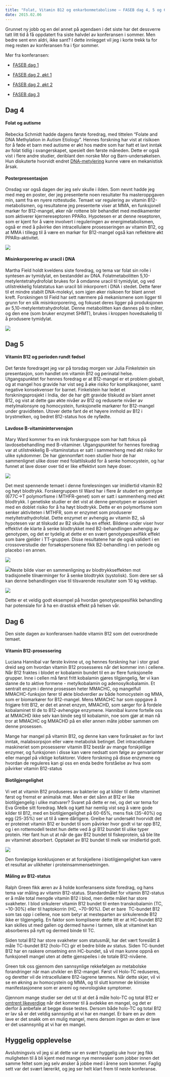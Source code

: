 ```yaml
---
title: "Folat, Vitamin B12 og enkarbonmetabolisme – FASEB dag 4, 5 og 6"
date: 2015.02.06
---
```


Grunnet ny jobb og en del annet på agendaen i det siste har det dessverre tatt litt tid å få oppdatert fra siste halvdel av konferansen i sommer. Men bedre sent enn aldri, ikke sant? I dette innlegget vil jeg i korte trekk ta for meg resten av konferansen fra i fjor sommer.

Mer fra konferansen:

-   [FASEB dag 1](faseb2014-1.qmd "Folat, vitamin B12 og enkarbonmetabolisme – FASEB dag 1")

-   [FASEB dag 2, økt 1](faseb2014-2a.qmd "Folat, Vitamin B12 og enkarbonmetabolisme – FASEB dag 2, økt 1")

-   [FASEB dag 2, økt 2](faseb2014-2b.qmd "Folat, Vitamin B12 og enkarbonmetabolisme – FASEB dag 2, økt 2")

-   [FASEB dag 3](faseb2014-3.qmd "Folat, Vitamin B12 og enkarbonmetabolisme – FASEB dag 3")

## Dag 4

#### Folat og autisme

Rebecka Schmidt hadde dagens første foredrag, med tittelen "Folate and DNA Methylation in Autism Etiology". Hennes forskning har vist at risikoen for å føde et barn med autisme er økt hos mødre som har hatt et lavt inntak av folat tidlig i svangerskapet, spesielt den første måneden. Dette er også vist i flere andre studier, deriblant den norske Mor og Barn-undersøkelsen. Hun diskuterte hvorvidt endret [DNA-metylering](bioblikk-epigenetikk.qmd "Bioblikk: DNA-metylering og epigenetikk") kunne være en mekanistisk årsak.

#### Posterpresentasjon

Onsdag var også dagen der jeg selv skulle i ilden. Som nevnt hadde jeg med meg en poster, der jeg presenterte noen resultater fra masteroppgaven min, samt fra en nyere rottestudie. Temaet var regulering av vitamin B12-metabolismen, og resultatene jeg presenterte viser at MMA, en funksjonell markør for B12-mangel, øker når rottene blir behandlet med medikamenter som aktiverer kjernereseptoren PPARα. Hypotesen er at denne reseptoren, som er kjent for å være involvert i reguleringen av energimetabolismen, også er med å påvirke den intracellulære prosesseringen av vitamin B12, og at MMA i tillegg til å være en markør for B12-mangel også kan reflektere økt PPARα-aktivitet.

![](images/clipboard-2945943870.png)

#### Misinkorporering av uracil i DNA

Martha Field holdt kveldens siste foredrag, og tema var folat sin rolle i syntesen av tymidylat, en bestanddel av DNA. Folatmetabolitten 5,10-metylentetrahydrofolat brukes for å omdanne uracil til tymidylat, og ved utilstrekkelig folatstatus kan uracil bli inkorporert i DNA i stedet. Dette fører til et mindre stabilt DNA-molekyl, som igjen øker risikoen for blant annet kreft. Forskningen til Field har sett nærmere på mekanismene som ligger til grunn for en slik misinkorporering, og fokuset deres ligger på produksjonen av 5,10-metylentetrahydrofolat. Denne metabolitten kan dannes på to måter, og den ene (som bruker enzymet SHMT), brukes i kroppen hovedsakelig til å produsere tymidylat.

![](images/clipboard-3164150066.png)

## Dag 5

#### Vitamin B12 og perioden rundt fødsel

Det første foredraget jeg var på torsdag morgen var Julia Finkelstein sin presentasjon, som handlet om vitamin B12 og perinatal helse. Utgangspunktet for hennes foredrag er at B12-mangel er et problem globalt, og at mangel hos gravide har vist seg å øke risiko for komplikasjoner, samt negative konsekvenser for barnet. Finkelstein har ledet et forskningsprosjekt i India, der de har gitt gravide tilskudd av blant annet B12, og vist at dette gav økte nivåer av B12 og reduserte nivåer av metylmalonsyre og homocystein, funksjonelle markører for B12-mangel under graviditeten. Utover dette fant de et høyere innhold av B12 i brystmelken, og bedret B12-status hos de nyfødte.

#### Lavdose B-vitaminintervensjon

Mary Ward kommer fra en irsk forskergruppe som har hatt fokus på lavdosebehandling med B-vitaminer. Utgangspunktet for hennes foredrag var at utilstrekkelig B-vitaminstatus er satt i sammenheng med økt risiko for ulike sykdommer. De har gjennomført noen studier hvor de har sammenlignet ulike doser med folattilskudd for å senke homocystein, og har funnet at lave doser over tid er like effektivt som høye doser.

![](images/clipboard-1240336995.png)

Det mest spennende temaet i denne forelesningen var imidlertid vitamin B2 og høyt blodtrykk. Forskergruppen til Ward har i flere år studert en gentype (677C-\>T polymorfisme i MTHFR-genet) som er satt i sammenheng med økt blodtrykk. I genetiske studier er det vist at denne genotypen er assosiert med en doblet risiko for å ha høyt blodtrykk. Dette er en polymorfisme som senker aktiviteten i MTHFR, som er enzymet som produserer metyltetrathydrofolat. Dette enzymet er avhengig av vitamin B2, så hypotesen var at tilskudd av B2 skulle ha en effekt. Bildene under viser hvor effektivt de klarte å senke blodtrykket med B2-behandlingen avhengig av genotypen, og det er tydelig at dette er en svært genotypespesifikk effekt som bare gjelder i TT-gruppen. Disse resultatene har de også validert i en crossoverstudie der forsøkspersonene fikk B2-behandling i en periode og placebo i en annen.

![](images/clipboard-3274879063.png)

![](images/clipboard-3500845718.png)Neste bilde viser en sammenligning av blodtrykkseffekten mot tradisjonelle tilnærminger for å senke blodtrykk (systolisk). Som dere ser så kan denne behandlingen vise til tilsvarende resultater som 10 kg vekttap.

![](images/clipboard-2158789925.png)

Dette er et veldig godt eksempel på hvordan genotypespesifikk behandling har potensiale for å ha en drastisk effekt på helsen vår.

## Dag 6

Den siste dagen av konferansen hadde vitamin B12 som det overordnede temaet.

#### Vitamin B12-prosessering

Luciana Hannibal var første kvinne ut, og hennes forskning har i stor grad dreid seg om hvordan vitamin B12 prosesseres når det kommer inn i cellene. Når B12 fraktes i blodet er kobalamin bundet til en av flere funksjonelle grupper. Inne i cellen må først fritt kobalamin gjøres tilgjengelig, før vi kan danne de to aktive formene - metylkobalamin og adenosylkobalamin. Et sentralt enzym i denne prosessen heter MMACHC, og mangelfull MMACHC-funksjon fører til økte blodverdier av både homocystein og MMA, som er biomarkører for B12-mangel. Mens MMACHC har som oppgave å frigjøre fritt B12, er det et annet enzym, MMACHD, som sørger for å fordele kobalaminet til de to B12-avhengige enzymene. Hannibal kunne fortelle oss at MMACHD ikke selv kan binde seg til kobalamin, noe som gjør at man nå tror at MMACHC og MMACHD på en eller annen måte jobber sammen om denne prosessen.

Mange har mangel på vitamin B12, og denne kan være forårsaket av for lavt inntak, malabsorpsjon eller være metabolsk betinget. Det intracellulære maskineriet som prosesserer vitamin B12 består av mange forskjellige enzymer, og funksjonen i disse kan være nedsatt som følge av genvarianter eller mangel på viktige kofaktorer. Videre forskning på disse enzymene og hvordan de reguleres kan gi oss en enda bedre forståelse av hva som påvirker vitamin B12-status

#### Biotilgjengelighet

Vi vet at vitamin B12 produseres av bakterier og at kilder til dette vitaminet først og fremst er animalsk mat. Men er det sånn at B12 er like biotilgjengelig i ulike matvarer? Svaret på dette er nei, og det var tema for Eva Greibe sitt foredrag. Melk og kjøtt har nemlig vist seg å være gode kilder til B12, med en biotilgjengelighet på 60-65%, mens fisk (35-40%) og egg (25-35%) ser ut til å være dårligere. Greibe har undersøkt hvorvidt det er proteinet vitamin B12 er bundet til som påvirker hvor godt vi tar opp B12, og i en rottemodell testet hun dette ved å gi B12 bundet til ulike typer protein. Her fant hun ut at når de gav B12 bundet til fiskeprotein, så ble lite av vitaminet absorbert. Opptaket av B12 bundet til melk var imidlertid godt.

![](images/clipboard-256903957.png)

Den foreløpige konklusjonen er at forskjellene i biotilgjengelighet kan være et resultat av ulikheter i proteinsammensetningen.

#### Måling av B12-status

Ralph Green fikk æren av å holde konferansens siste foredrag, og hans tema var måling av vitamin B12-status. Standardmålet for vitamin B12-status er å måle total mengde vitamin B12 i blod, men dette målet har store svakheter. I blod sirkulerer vitamin B12 bundet til enten transkobalamin (TC, \~10-30%) eller til haptokorrin (HC, \~70-90%). Det er bare  TC-bundet B12 som tas opp i cellene, noe som betyr at mesteparten av sirkulerende B12 ikke er tilgjengelig. En faktor som kompliserer dette litt er at HC-bundet B12 kan skilles ut med gallen og dermed havne i tarmen, slik at vitaminet kan absorberes på nytt og dermed binde til TC.

Siden total B12 har store svakheter som statusmål, har det vært foreslått å måle TC-bundet B12 (holo-TC) gir et bedre bilde av status. Siden TC-bundet B12 har en raskere omsetning enn HC-bundet, så vil man kunne oppnå en funksjonell mangel uten at dette gjenspeiles i de totale B12-nivåene.

Green tok oss gjennom den sannsynlige rekkefølgen av metabolske forandringer når man utvikler en B12-mangel. Først vil Holo-TC reduseres, og deretter vil de intracellulære B12-lagrene tømmes. Når dette skjer, vil vi se en økning av homocystein og MMA, og til slutt kommer de kliniske manifestasjonene som er anemi og nevrologiske symptomer.

Gjennom mange studier ser det ut til at det å måle holo-TC og total B12 er [omtrent likeverdige](http://www.ncbi.nlm.nih.gov/pubmed/16384886) når det kommer til å avdekke en mangel, og det er derfor å anbefale at begge disse testes. Dersom både holo-TC og total B12 er lav så er det veldig sannsynlig at vi har en mangel. Er bare en av dem lave er det snakk om en mulig mangel, mens dersom ingen av dem er lave er det usannsynlig at vi har en mangel.

## Hyggelig opplevelse

Avslutningsvis vil jeg si at dette var en svært hyggelig uke hvor jeg fikk muligheten til å bli kjent med mange nye mennesker som jobber innen det samme feltet som jeg selv ønsker å jobbe med i årene som kommer. Faglig sett var det svært lærerikt, og jeg ser helt klart frem til neste konferanse.
